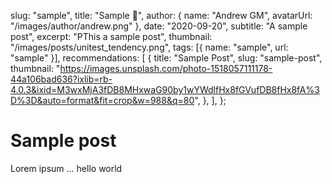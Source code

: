   slug: "sample",
  title: "Sample 🍕",
  author: { name: "Andrew GM", avatarUrl: "/images/author/andrew.png" },
  date: "2020-09-20",
  subtitle: "A sample post",
  excerpt: "PThis a sample post",
  thumbnail: "/images/posts/unitest_tendency.png",
  tags: [{ name: "sample", url: "sample" }],
  recommendations: [
    {
      title: "Sample Post",
      slug: "sample-post",
      thumbnail:
        "https://images.unsplash.com/photo-1518057111178-44a106bad636?ixlib=rb-4.0.3&ixid=M3wxMjA3fDB8MHxwaG90by1wYWdlfHx8fGVufDB8fHx8fA%3D%3D&auto=format&fit=crop&w=988&q=80",
    },
  ],
};

# Sample post

Lorem ipsum ... hello world
